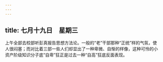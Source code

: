 ```yaml
---
---
---
```

title: 七月十九日　星期三
---




上午全部去校部听彭真报告思想方法论。一般的“老”干部那种“正统”样的气氛，使人很闷塞；而对比着三部一些人们却显出了一种卑微、自惭的样像，这种可怜的小资产阶级知识分子底“自卑”狂正是过去一种“自高”狂底反面表现。